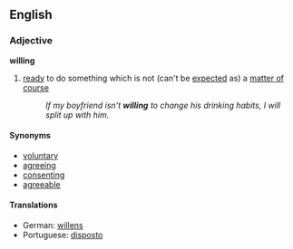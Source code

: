 ==English==
===Adjective===
'''willing'''
# [[ready]] to do something which is not (can't be [[expect]]ed as) a [[matter of course]]
#:''If my boyfriend isn't '''willing''' to change his drinking habits, I will split up with him.''

====Synonyms====
*[[voluntary]]
*[[agreeing]]
*[[consenting]]
*[[agreeable]]

====Translations====
*German: [[willens]]
*Portuguese: [[disposto]]